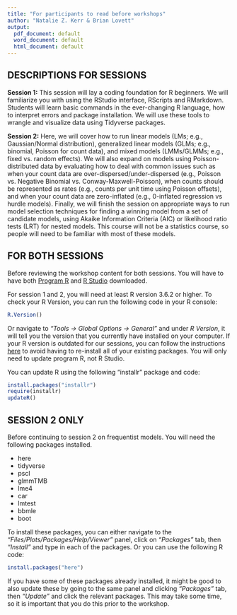```yaml
---
title: "For participants to read before workshops"
author: "Natalie Z. Kerr & Brian Lovett"
output:
  pdf_document: default
  word_document: default
  html_document: default
---
```


## DESCRIPTIONS FOR SESSIONS

**Session 1:** This session will lay a coding foundation for R beginners. We will familiarize you with using the RStudio interface, RScripts and RMarkdown. Students will learn basic commands in the ever-changing R language, how to interpret errors and package installation. We will use these tools to wrangle and visualize data using Tidyverse packages.

**Session 2:** Here, we will cover how to run linear models (LMs; e.g., Gaussian/Normal distribution), generalized linear models (GLMs; e.g., binomial, Poisson for count data), and mixed models (LMMs/GLMMs; e.g., fixed vs. random effects). We will also expand on models using Poisson-distributed data by evaluating how to deal with common issues such as when your count data are over-dispersed/under-dispersed (e.g., Poisson vs. Negative Binomial vs. Conway-Maxwell-Poisson), when counts should be represented as rates (e.g., counts per unit time using Poisson offsets), and when your count data are zero-inflated (e.g., 0-inflated regression vs hurdle models). Finally, we will finish the session on appropriate ways to run model selection techniques for finding a winning model from a set of candidate models, using Akaike Information Criteria (AIC) or likelihood ratio tests (LRT) for nested models. This course will not be a statistics course, so people will need to be familiar with most of these models.


## FOR BOTH SESSIONS

Before reviewing the workshop content for both sessions. You will have to have both [Program R](
https://cloud.r-project.org/) and [R Studio](https://rstudio.com/products/rstudio/) downloaded. 

For session 1 and 2, you will need at least R version 3.6.2 or higher. To check your R Version, you can run the following code in your R console: 

```r

R.Version()  

```

Or navigate to *"Tools -> Global Options -> General"* and under *R Version*, it will tell you the version that you currently have installed on your computer. If your R version is outdated for our sessions, you can follow the instructions [here](https://www.r-bloggers.com/2017/05/upgrade-r-without-losing-your-packages/) to avoid having to re-install all of your existing packages. You will only need to update program R, not R Studio. 

You can update R using the following "installr" package and code:  

```r

install.packages("installr")  
require(installr)  
updateR()  

```


## SESSION 2 ONLY 

Before continuing to session 2 on frequentist models. You will need the following packages installed.

* here
* tidyverse
* pscl
* glmmTMB
* lme4
* car 
* lmtest
* bbmle 
* boot

To install these packages, you can either navigate to the *"Files/Plots/Packages/Help/Viewer"* panel, click on *"Packages"* tab, then *"Install"* and type in each of the packages. Or you can use the following R code:  

```r

install.packages("here")  

```

If you have some of these packages already installed, it might be good to also update these by going to the same panel and clicking *"Packages"* tab, then *"Update"* and click the relevant packages. This may take some time, so it is important that you do this prior to the workshop.


